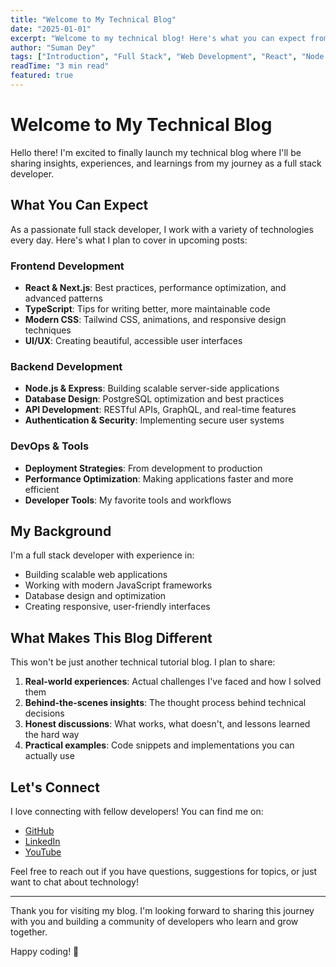 ```yaml
---
title: "Welcome to My Technical Blog"
date: "2025-01-01"
excerpt: "Welcome to my technical blog! Here's what you can expect from my upcoming posts about full stack development, modern web technologies, and lessons learned along the way."
author: "Suman Dey"
tags: ["Introduction", "Full Stack", "Web Development", "React", "Node.js"]
readTime: "3 min read"
featured: true
---
```


# Welcome to My Technical Blog

Hello there! I'm excited to finally launch my technical blog where I'll be sharing insights, experiences, and learnings from my journey as a full stack developer.

## What You Can Expect

As a passionate full stack developer, I work with a variety of technologies every day. Here's what I plan to cover in upcoming posts:

### Frontend Development
- **React & Next.js**: Best practices, performance optimization, and advanced patterns
- **TypeScript**: Tips for writing better, more maintainable code
- **Modern CSS**: Tailwind CSS, animations, and responsive design techniques
- **UI/UX**: Creating beautiful, accessible user interfaces

### Backend Development
- **Node.js & Express**: Building scalable server-side applications
- **Database Design**: PostgreSQL optimization and best practices
- **API Development**: RESTful APIs, GraphQL, and real-time features
- **Authentication & Security**: Implementing secure user systems

### DevOps & Tools
- **Deployment Strategies**: From development to production
- **Performance Optimization**: Making applications faster and more efficient
- **Developer Tools**: My favorite tools and workflows

## My Background

I'm a full stack developer with experience in:
- Building scalable web applications
- Working with modern JavaScript frameworks
- Database design and optimization
- Creating responsive, user-friendly interfaces

## What Makes This Blog Different

This won't be just another technical tutorial blog. I plan to share:

1. **Real-world experiences**: Actual challenges I've faced and how I solved them
2. **Behind-the-scenes insights**: The thought process behind technical decisions
3. **Honest discussions**: What works, what doesn't, and lessons learned the hard way
4. **Practical examples**: Code snippets and implementations you can actually use

## Let's Connect

I love connecting with fellow developers! You can find me on:
- [GitHub](https://github.com/MonsterTechnoGits)
- [LinkedIn](https://www.linkedin.com/in/imsumandey/)
- [YouTube](https://youtube.com/MonsterTechno)

Feel free to reach out if you have questions, suggestions for topics, or just want to chat about technology!

---

Thank you for visiting my blog. I'm looking forward to sharing this journey with you and building a community of developers who learn and grow together.

Happy coding! 🚀